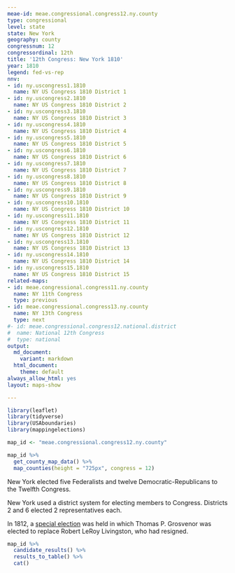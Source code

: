 ```yaml
---
meae-id: meae.congressional.congress12.ny.county
type: congressional
level: state
state: New York
geography: county
congressnum: 12
congressordinal: 12th
title: '12th Congress: New York 1810'
year: 1810
legend: fed-vs-rep
nnv:
- id: ny.uscongress1.1810
  name: NY US Congress 1810 District 1
- id: ny.uscongress2.1810
  name: NY US Congress 1810 District 2
- id: ny.uscongress3.1810
  name: NY US Congress 1810 District 3
- id: ny.uscongress4.1810
  name: NY US Congress 1810 District 4
- id: ny.uscongress5.1810
  name: NY US Congress 1810 District 5
- id: ny.uscongress6.1810
  name: NY US Congress 1810 District 6
- id: ny.uscongress7.1810
  name: NY US Congress 1810 District 7
- id: ny.uscongress8.1810
  name: NY US Congress 1810 District 8
- id: ny.uscongress9.1810
  name: NY US Congress 1810 District 9
- id: ny.uscongress10.1810
  name: NY US Congress 1810 District 10
- id: ny.uscongress11.1810
  name: NY US Congress 1810 District 11
- id: ny.uscongress12.1810
  name: NY US Congress 1810 District 12
- id: ny.uscongress13.1810
  name: NY US Congress 1810 District 13
- id: ny.uscongress14.1810
  name: NY US Congress 1810 District 14
- id: ny.uscongress15.1810
  name: NY US Congress 1810 District 15
related-maps:
- id: meae.congressional.congress11.ny.county
  name: NY 11th Congress
  type: previous
- id: meae.congressional.congress13.ny.county
  name: NY 13th Congress
  type: next
#- id: meae.congressional.congress12.national.district
#  name: National 12th Congress
#  type: national
output:
  md_document:
    variant: markdown
  html_document:
    theme: default
always_allow_html: yes
layout: maps-show

---
```


```r
library(leaflet)
library(tidyverse)
library(USAboundaries)
library(mappingelections)

map_id <- "meae.congressional.congress12.ny.county"
```

<div class="map">

```r
map_id %>%
  get_county_map_data() %>%
  map_counties(height = "725px", congress = 12)
```

</div>

New York elected five Federalists and twelve Democratic-Republicans to the Twelfth Congress.

New York used a district system for electing members to Congress. Districts 2 and 6 elected  2 representatives each.

In 1812, a [special election](https://elections.lib.tufts.edu/catalog/tufts:ny.uscongress6.special.1812) was held in which Thomas P. Grosvenor was elected to replace Robert LeRoy Livingston, who had resigned. 

<div class="results-table">

```r
map_id %>%
  candidate_results() %>%
  results_to_table() %>%
  cat()
```

</div>
